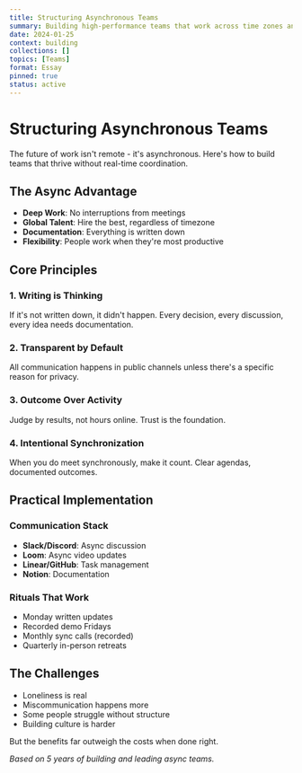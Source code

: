 ```yaml
---
title: Structuring Asynchronous Teams
summary: Building high-performance teams that work across time zones and schedules
date: 2024-01-25
context: building
collections: []
topics: [Teams]
format: Essay
pinned: true
status: active
---
```


# Structuring Asynchronous Teams

The future of work isn't remote - it's asynchronous. Here's how to build teams that thrive without real-time coordination.

## The Async Advantage

- **Deep Work**: No interruptions from meetings
- **Global Talent**: Hire the best, regardless of timezone
- **Documentation**: Everything is written down
- **Flexibility**: People work when they're most productive

## Core Principles

### 1. Writing is Thinking
If it's not written down, it didn't happen. Every decision, every discussion, every idea needs documentation.

### 2. Transparent by Default
All communication happens in public channels unless there's a specific reason for privacy.

### 3. Outcome Over Activity
Judge by results, not hours online. Trust is the foundation.

### 4. Intentional Synchronization
When you do meet synchronously, make it count. Clear agendas, documented outcomes.

## Practical Implementation

### Communication Stack
- **Slack/Discord**: Async discussion
- **Loom**: Async video updates
- **Linear/GitHub**: Task management
- **Notion**: Documentation

### Rituals That Work
- Monday written updates
- Recorded demo Fridays
- Monthly sync calls (recorded)
- Quarterly in-person retreats

## The Challenges

- Loneliness is real
- Miscommunication happens more
- Some people struggle without structure
- Building culture is harder

But the benefits far outweigh the costs when done right.

*Based on 5 years of building and leading async teams.*